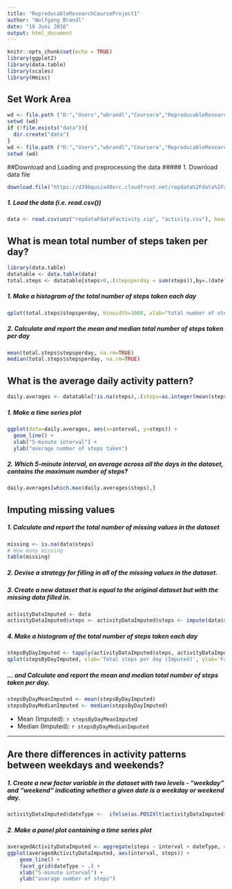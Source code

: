 ```yaml
---
title: "ReproducableResearchCourseProject1"
author: "Wolfgang Brandl"
date: "18 Juni 2016"
output: html_document
---
```

```r
knitr::opts_chunk$set(echo = TRUE)
library(ggplot2)
library(data.table)
library(scales)
library(Hmisc)
```
## Set Work Area 
```r
wd <- file.path ("D:","Users","wbrandl","Coursera","ReproducableResearchCourseProject1")
setwd (wd)
if (!file.exists("data")){
  dir.create("data")
}
wd <- file.path ("D:","Users","wbrandl","Coursera","ReproducableResearchCourseProject1","data")
setwd (wd)
```

##Download and Loading and preprocessing the data
##### 1. Download data file

```r
download.file("https://d396qusza40orc.cloudfront.net/repdata%2Fdata%2Factivity.zip", "repdataFdataFactivity.zip", method="wininet", quiet = FALSE, mode = "wb",cacheOK = TRUE)
```
##### 1. Load the data (i.e. read.csv())
```r
data <- read.csv(unz("repdataFdataFactivity.zip", "activity.csv"), header=T, quote="\"", sep=",")
```
## What is mean total number of steps taken per day?
```r
library(data.table)
datatable <- data.table(data)
total.steps <- datatable[steps>0,.(stepsperday = sum(steps)),by=.(date)]
```
##### 1. Make a histogram of the total number of steps taken each day
```r
qplot(total.steps$stepsperday, binwidth=1000, xlab="total number of steps taken each day")
```
##### 2. Calculate and report the mean and median total number of steps taken per day
```r
mean(total.steps$stepsperday, na.rm=TRUE)
median(total.steps$stepsperday, na.rm=TRUE)
```

## What is the average daily activity pattern?
```r
daily.averages <- datatable[!is.na(steps),.(steps=as.integer(mean(steps))),by=.(interval)]
```

##### 1. Make a time series plot
```r
ggplot(data=daily.averages, aes(x=interval, y=steps)) +
  geom_line() +
  xlab("5-minute interval") +
  ylab("average number of steps taken")
```

##### 2. Which 5-minute interval, on average across all the days in the dataset, contains the maximum number of steps?
```r
daily.averages[which.max(daily.averages$steps),]
```

## Imputing missing values
##### 1. Calculate and report the total number of missing values in the dataset 

```r
missing <- is.na(data$steps)
# How many missing
table(missing)
```

##### 2. Devise a strategy for filling in all of the missing values in the dataset.
##### 3. Create a new dataset that is equal to the original dataset but with the missing data filled in.

```r
activityDataImputed <- data
activityDataImputed$steps <- activityDataImputed$steps <- impute(data$steps, fun=mean)
```
##### 4. Make a histogram of the total number of steps taken each day 
```r
stepsByDayImputed <- tapply(activityDataImputed$steps, activityDataImputed$date, sum)
qplot(stepsByDayImputed, xlab='Total steps per day (Imputed)', ylab='Frequency using binwith 500', binwidth=500)
```

##### ... and Calculate and report the mean and median total number of steps taken per day. 
```r
stepsByDayMeanImputed <- mean(stepsByDayImputed)
stepsByDayMedianImputed <- median(stepsByDayImputed)
```
* Mean (Imputed): `r stepsByDayMeanImputed`
* Median (Imputed):  `r stepsByDayMedianImputed`


----

## Are there differences in activity patterns between weekdays and weekends?
##### 1. Create a new factor variable in the dataset with two levels - "weekday" and "weekend" indicating whether a given date is a weekday or weekend day.

```r
activityDataImputed$dateType <-  ifelse(as.POSIXlt(activityDataImputed$date)$wday %in% c(0,6), 'weekend', 'weekday')
```

##### 2. Make a panel plot containing a time series plot

```r
averagedActivityDataImputed <- aggregate(steps ~ interval + dateType, data=activityDataImputed, mean)
ggplot(averagedActivityDataImputed, aes(interval, steps)) + 
    geom_line() + 
    facet_grid(dateType ~ .) +
    xlab("5-minute interval") + 
    ylab("avarage number of steps")
```